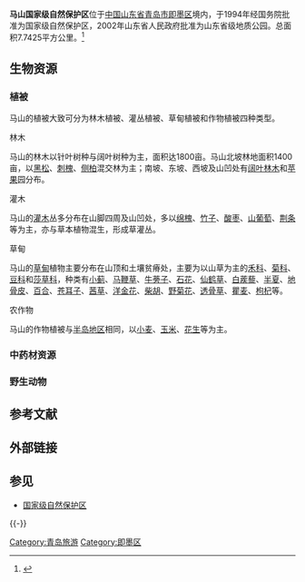 {{Geobox|保护区
<!-- *** Heading *** -->
| name = 马山国家级自然保护区 
| native_name = 
| other_name = 
| category = 自然保护区
<!-- *** Image *** -->
| image = 
| image_caption =
| image_size = 
<!-- *** Country *** -->
| country = 中国
| state = 山东
<!-- *** Dimensions *** -->
| length = 
| width =  
| area = 7.7425
<!-- *** Features *** -->
| geology =石质山区
| biome = 
| plant = 林木、灌丛、草甸、农作物和中药材
| animal = 
<!-- *** History & management *** -->
| established = 1994年
| date = 
| management = 青岛市即墨区马山国家级自然保护区
<!-- *** Website *** --> 
| website = http://chinamashan.com/
<!-- *** Footnotes *** -->
| footnotes =
}}
'''马山国家级自然保护区'''位于[[中国|中国]][[山东省|山东省]][[青岛市|青岛市]][[即墨区|即墨区]]境内，于1994年经国务院批准为国家级自然保护区，2002年山东省人民政府批准为山东省级地质公园。总面积7.7425平方公里。<ref>{{Cite web |url=http://chinamashan.com/about.asp |title=马山国家级自然保护区概述 |access-date=2013-09-09 |archive-url=https://web.archive.org/web/20150205224656/http://chinamashan.com/about.asp |archive-date=2015-02-05 |dead-url=yes }}</ref>

== 生物资源 ==
=== 植被 ===
马山的植被大致可分为林木植被、灌丛植被、草甸植被和作物植被四种类型。
;林木
马山的林木以针叶树种与阔叶树种为主，面积达1800亩。马山北坡林地面积1400亩，以[[黑松|黑松]]、[[刺槐|刺槐]]、[[侧柏|侧柏]]混交林为主；南坡、东坡、西坡及山凹处有[[阔叶林|阔叶林木]]和[[苹果|苹果]]园分布。
;灌木
马山的[[灌木|灌木]]丛多分布在山脚四周及山凹处，多以[[绵槐|绵槐]]、[[竹子|竹子]]、[[酸枣|酸枣]]、[[山葡萄|山葡萄]]、[[荆条|荆条]]等为主，亦与草本植物混生，形成草灌丛。
;草甸
马山的[[草甸|草甸]]植物主要分布在山顶和土壤贫瘠处，主要为以山草为主的[[禾科|禾科]]、[[菊科|菊科]]、[[豆科|豆科]]和[[莎草科|莎草科]]，种类有[[小蓟|小蓟]]、[[马鞭草|马鞭草]]、[[牛蒡子|牛蒡子]]、[[石花|石花]]、[[仙鹤草|仙鹤草]]、[[白蒺藜|白蒺藜]]、[[半夏|半夏]]、[[地骨皮|地骨皮]]、[[百合|百合]]、[[苍耳子|苍耳子]]、[[茜草|茜草]]、[[洋金花|洋金花]]、[[柴胡|柴胡]]、[[野菊花|野菊花]]、[[透骨草|透骨草]]、[[瞿麦|瞿麦]]、[[枸杞|枸杞]]等。
;农作物
马山的作物植被与[[山东半岛|半岛地区]]相同，以[[小麦|小麦]]、[[玉米|玉米]]、[[花生|花生]]等为主。

=== 中药材资源 ===


=== 野生动物 ===

==参考文献==
{{Reflist}}

==外部链接==


==参见==
*[[国家级自然保护区|国家级自然保护区]]

{{-}}
{{中华人民共和国国家级自然保护区}}

[[Category:青岛旅游|Category:青岛旅游]]
[[Category:即墨区|Category:即墨区]]